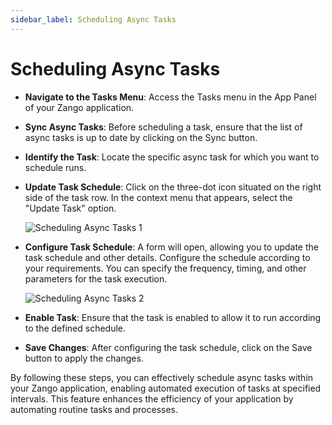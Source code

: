 ```yaml
---
sidebar_label: Scheduling Async Tasks
---
```


# Scheduling Async Tasks

- **Navigate to the Tasks Menu**:
   Access the Tasks menu in the App Panel of your Zango application.

- **Sync Async Tasks**:
   Before scheduling a task, ensure that the list of async tasks is up to date by clicking on the Sync button.

- **Identify the Task**:
   Locate the specific async task for which you want to schedule runs.

- **Update Task Schedule**:
   Click on the three-dot icon situated on the right side of the task row. In the context menu that appears, select the "Update Task" option.

   ![Scheduling Async Tasks 1](/img/async-tasks/scheduling-async-tasks1.png)

- **Configure Task Schedule**:
   A form will open, allowing you to update the task schedule and other details. Configure the schedule according to your requirements. You can specify the frequency, timing, and other parameters for the task execution.

   ![Scheduling Async Tasks 2](/img/async-tasks/scheduling-async-tasks2.png)

- **Enable Task**:
   Ensure that the task is enabled to allow it to run according to the defined schedule. 

- **Save Changes**:
   After configuring the task schedule, click on the Save button to apply the changes.

By following these steps, you can effectively schedule async tasks within your Zango application, enabling automated execution of tasks at specified intervals. This feature enhances the efficiency of your application by automating routine tasks and processes.